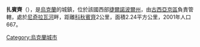 {{coord|49|2|40|N|25|58|40|E|scale:30000|display=title}}

'''扎賓齊'''（{{lang-uk|Жабинці}}），是[[烏克蘭|烏克蘭]]的城鎮，位於該國西部[[捷爾諾波爾州|捷爾諾波爾州]]，由[[古西亞京區|古西亞京區]]負責管轄，處於[[尼奇拉瓦河|尼奇拉瓦河]]畔，距離[[科秋賓齊|科秋賓齊]]2公里，面積2.24平方公里，2001年人口667。

{{Ukraine-geo-stub}}
[[Category:烏克蘭城市|Category:烏克蘭城市]]